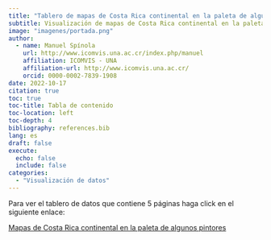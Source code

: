 ```yaml
---
title: "Tablero de mapas de Costa Rica continental en la paleta de algunos pintores"
subtitle: Visualización de mapas de Costa Rica continental en la paleta de algunos pintores
image: "imagenes/portada.png"
author:
  - name: Manuel Spínola
    url: http://www.icomvis.una.ac.cr/index.php/manuel
    affiliation: ICOMVIS - UNA
    affiliation-url: http://www.icomvis.una.ac.cr/
    orcid: 0000-0002-7839-1908
date: 2022-10-17
citation: true
toc: true
toc-title: Tabla de contenido
toc-location: left
toc-depth: 4
bibliography: references.bib
lang: es
draft: false
execute: 
  echo: false
  include: false
categories:
  - "Visualización de datos"
---
```


Para ver el tablero de datos que contiene 5 páginas haga click en el siguiente enlace:

[Mapas de Costa Rica continental en la paleta de algunos pintores](dashboard/mapas_rayshader.html)
